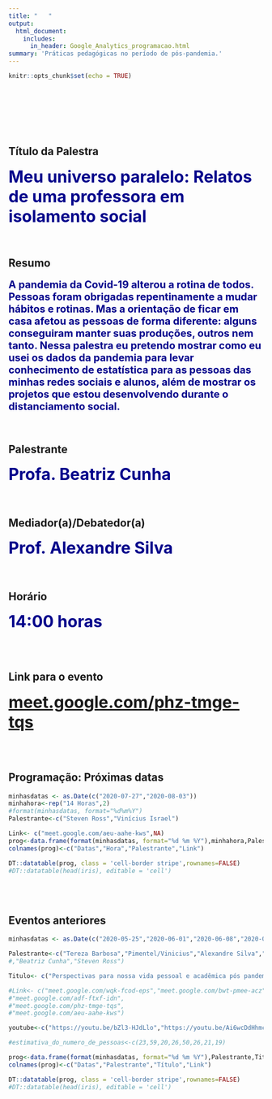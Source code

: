 ```yaml
---
title: "   "
output: 
  html_document:
    includes:
      in_header: Google_Analytics_programacao.html
summary: 'Práticas pedagógicas no período de pós-pandemia.'
---
```


```r
knitr::opts_chunk$set(echo = TRUE)
```
<br>
<br>
<br>
<br>
<br>

## Título da Palestra

<span style=" font-size: 32px; font-weight:bold; color:darkblue;">Meu universo paralelo: Relatos de uma professora em isolamento social</span>

<br>

## Resumo

<span style=" font-size: 20px; font-weight:bold;text-align: justify;color:darkblue;">A pandemia da Covid-19 alterou a rotina de todos. Pessoas foram obrigadas repentinamente a mudar hábitos e rotinas. Mas a orientação de ficar em casa afetou as pessoas de forma diferente: alguns conseguiram manter suas produções, outros nem tanto. Nessa palestra eu pretendo mostrar como eu usei os dados da pandemia para levar conhecimento de estatística para as pessoas das minhas redes sociais e alunos, além de mostrar os projetos que estou desenvolvendo durante o distanciamento social.</span>
<br> 

<!--
“Então você não está trabalhando?” – Esta é uma pergunta que muitos professores afastados das atividades em sala de aula podem ter escutado durante a pandemia da COVID-19. As medidas de distanciamento físico e a necessidade de atuação remota de maneira repentina sem o devido preparo, planejamento e estrutura, muitas vezes tem aumentado a jornada de trabalho e incluído uma exigência interna constante de mais produtividade. Com a suspensão do calendário acadêmico 2020 na UNIRIO tenho dedicado muito tempo às atividades de pesquisa e extensão, além de preparar alguns instrumentos para o retorno on-line das atividades de ensino. Neste encontro vou compartilhar o melhor do que venho desenvolvendo durante a pandemia e apresentar os potenciais produtos.

Após suspensão do calendário acadêmico 2020, grande parte dos docentes voltou-se exclusivamente às suas tarefas "fora de sala de aula", incluindo atividades de pesquisa, extensão, gestão e, até mesmo, de ensino, dentro das limitações impostas pelo distanciamento social. Neste encontro, compartilharei algumas das atividades acadêmicas que venho desenvolvendo durante a quarentena, como orientação de TCC's, elaboração de questionário para projeto de pesquisa, experiência com a ferramenta Google Meet e ilustrações que podem ser úteis em aulas de Probabilidade. E tudo isto com participação do software R.

A pandemia de Covid-19 forçou que inúmeras reflexões e transformações surgissem na nossa sociedade, que hoje se vê com maior responsabilidade com o próximo, a pensar em formas de reinventar a economia num processo mais participativo e no compartilhamento de saberes. Na Educação, professores debatem exaustivamente sobre novas abordagens metodológicas que possibilitem maior engajamento de alunos e professores na relação ensino-aprendizagem. A ideia dessa apresentação é proporcionar um ambiente de discussões sobre a metodologia de projetos, debater sobre ideias já utilizadas para desenvolvê-los remotamente e mostrar algumas atividades que desenvolvo como professor e pesquisador durante este momento.

Diante da pandemia da COVID-19, as aulas online têm sido avaliadas e aplicadas em algumas instituições como substitutas temporárias do ensino presencial. Inúmeros professores que nunca tiveram experiência com um ensino nesta modalidade, de repente, se veem diante do desafio de ministrarem um curso remoto. Eis que surge a pergunta: "Como proporcionar ao aluno um ensino online de qualidade, criativo e dinâmico de forma a envolvê-lo ativamente nas aulas?". Para tentar responder à pergunta, irei apresentar algumas atividades e ferramentas que podem ser utilizadas no ensino online. A ideia principal é compartilharmos experiências e ideias a fim de nos prepararmos para uma nova forma de ensinar.

Quando o ano de 2020 iniciou não tínhamos ideia do que iríamos vivenciar, mas o primeiro caso de COVID-19 já tinha sido reportado na China em 31 de dezembro de 2019. Aí veio o carnaval e quando finalmente o ano acadêmico estava prestes a iniciar em março, a medida de distanciamento social para contenção da pandemia nos afastou de nossas rotinas diárias e nos colocou frente a incertezas, novos desafios e a muitas, muitas reflexões. É sobre essas reflexões e desafios da vida acadêmica que irei abordar na minha apresentação do DMQ Talks.

Nessa conversa serão apresentadas iniciativas metodológicas, ferramentas computacionais, portais e artigos que apoiam e incentivam o desenvolvimento de cidadãos ativos e capacitados a participar de decisões da sociedade.

A disseminação do COVID- 19 no Brasil e no mundo ainda está cercada de incertezas mas já indicam que deverão acontecer mudanças relevantes na nossa vida. Serão feitas reflexões a respeito das que poderão ser positivas e que medidas para diminuir os efeitos negativos.-->
<br>

## Palestrante

<span style=" font-size: 32px; font-weight:bold; color:darkblue;">Profa. Beatriz Cunha</span>
<br>
<br>
<br>

## Mediador(a)/Debatedor(a)

<span style=" font-size: 32px; font-weight:bold; color:darkblue;">Prof. Alexandre Silva </span>
<br>
<br>
<br>

## Horário

<span style=" font-size: 32px; font-weight:bold; color:darkblue;">14:00 horas</span>

<br>
<br>

## Link para o evento

<span style=" font-size: 32px; font-weight:bold; color:darkblue;">
 <a href="meet.google.com/phz-tmge-tqs">meet.google.com/phz-tmge-tqs</a> 
</span>

<br>
<br>



## Programação: Próximas datas

```r
minhasdatas <- as.Date(c("2020-07-27","2020-08-03"))
minhahora<-rep("14 Horas",2)
#format(minhasdatas, format="%d%m%Y")
Palestrante<-c("Steven Ross","Vinícius Israel")

Link<- c("meet.google.com/aeu-aahe-kws",NA)
prog<-data.frame(format(minhasdatas, format="%d %m %Y"),minhahora,Palestrante,Link)
colnames(prog)<-c("Datas","Hora","Palestrante","Link")

DT::datatable(prog, class = 'cell-border stripe',rownames=FALSE)
#DT::datatable(head(iris), editable = 'cell')


```

<br>
<br>


## Eventos anteriores

```r
minhasdatas <- as.Date(c("2020-05-25","2020-06-01","2020-06-08","2020-06-15","2020-06-22","2020-06-29","2020-07-06","2020-07-13"))

Palestrante<-c("Tereza Barbosa","Pimentel/Vinicius","Alexandre Silva","Luciane Velasque","Letícia Raposo","Bruno Simões","Felipe Ribeiro","Davi Alves")
#,"Beatriz Cunha","Steven Ross")

Titulo<- c("Perspectivas para nossa vida pessoal e acadêmica pós pandemia", "Práticas didático-pedagógicas e a formação de professores para o exercício responsável da docência online","Educação Estatística na promoção do engajamento cívico","O Pandemônio da Pandemia","Atividades e Ferramentas para o Ensino Online","Projetos no ensino superior e pesquisas: ações e reflexões de um professor esperançoso","Google Meet, Probabilidade e R (não necessariamente nesta ordem): um pouco da minha quarentena","'Então você não está trabalhando?' – O que um professor universitário tem feito durante a quarentena?")

#Link<- c("meet.google.com/wqk-fcod-eps","meet.google.com/bwt-pmee-acz","https://www.meet.google.com/axv-azca-rwq","meet.google.com/mrw-qgvc-svf","meet.google.com/cfo-zhba-oyr","meet.google.com/xjh-fimh-zxd""meet.google.com/uns-ycoi-bzk")
#"meet.google.com/adf-ftxf-idn",
#"meet.google.com/phz-tmge-tqs",
#"meet.google.com/aeu-aahe-kws")

youtube<-c("https://youtu.be/bZl3-HJdLlo","https://youtu.be/Ai6wcDdHhmc","https://youtu.be/A42EgBiG3Zs","https://youtu.be/2bTlNeYpW1E","https://youtu.be/x_nG91PiuKI","https://youtu.be/F3thfDwArZY","https://youtu.be/ohlzTdTZqFs","https://youtu.be/zP0a6f-7OnM")

#estimativa_do_numero_de_pessoas<-c(23,59,20,26,50,26,21,19)

prog<-data.frame(format(minhasdatas, format="%d %m %Y"),Palestrante,Titulo, youtube)
colnames(prog)<-c("Datas","Palestrante","Título","Link")

DT::datatable(prog, class = 'cell-border stripe',rownames=FALSE)
#DT::datatable(head(iris), editable = 'cell')
```

